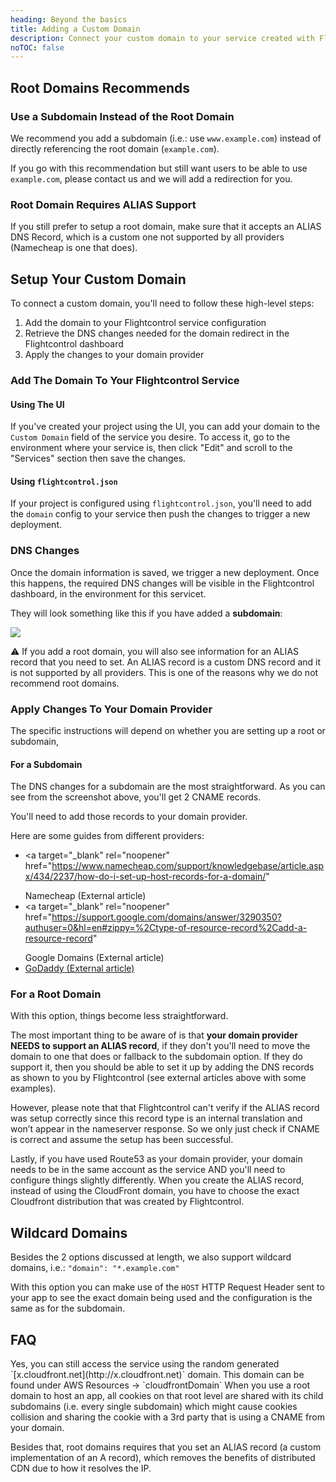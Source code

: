 ```yaml
---
heading: Beyond the basics
title: Adding a Custom Domain
description: Connect your custom domain to your service created with Flightcontrol
noTOC: false
---
```



## Root Domains Recommends

### Use a Subdomain Instead of the Root Domain

We recommend you add a subdomain (i.e.: use `www.example.com`) instead of directly referencing the root domain (`example.com`).

If you go with this recommendation but still want users to be able to use `example.com`, please contact us and we will add a redirection for you.

### Root Domain Requires ALIAS Support

If you still prefer to setup a root domain, make sure that it accepts an ALIAS DNS Record, which is a custom one not supported by all providers (Namecheap is one that does).

## Setup Your Custom Domain

To connect a custom domain, you'll need to follow these high-level steps:

1. Add the domain to your Flightcontrol service configuration
2. Retrieve the DNS changes needed for the domain redirect in the Flightcontrol dashboard
3. Apply the changes to your domain provider

### Add The Domain To Your Flightcontrol Service

#### Using The UI

If you've created your project using the UI, you can add your domain to the `Custom Domain` field of the service you desire.
To access it, go to the environment where your service is, then click "Edit" and scroll to the "Services" section then save the changes.

#### Using `flightcontrol.json`

If your project is configured using `flightcontrol.json`, you'll need to add the `domain` config to your service then push the changes to trigger a new deployment.

### DNS Changes

Once the domain information is saved, we trigger a new deployment. Once this happens, the required DNS changes will be visible in the Flightcontrol dashboard, in the environment for this servicet.

They will look something like this if you have added a **subdomain**:

<Image
  rounded={true}
  border={true}
  src="https://res.cloudinary.com/djp21wtxm/image/upload/v1655165403/i1600x349-REQhW6PMBk1__xncshv.png"
/>

<Note type="warning">
  ⚠️ If you add a root domain, you will also see information for an ALIAS record that you need to
  set. An ALIAS record is a custom DNS record and it is not supported by all providers. This is one
  of the reasons why we do not recommend root domains.
</Note>

### Apply Changes To Your Domain Provider

The specific instructions will depend on whether you are setting up a root or subdomain,

#### For a Subdomain

The DNS changes for a subdomain are the most straightforward. As you can see from the screenshot above, you'll get 2 CNAME records.

You'll need to add those records to your domain provider.

Here are some guides from different providers:

- <a
    target="_blank"
    rel="noopener"
    href="https://www.namecheap.com/support/knowledgebase/article.aspx/434/2237/how-do-i-set-up-host-records-for-a-domain/"
  >
    Namecheap (External article)
  </a>
- <a
    target="_blank"
    rel="noopener"
    href="https://support.google.com/domains/answer/3290350?authuser=0&hl=en#zippy=%2Ctype-of-resource-record%2Cadd-a-resource-record"
  >
    Google Domains (External article)
  </a>
- <a target="_blank" rel="noopener" href="https://ca.godaddy.com/help/add-a-cname-record-19236">
    GoDaddy (External article)
  </a>

### For a Root Domain

With this option, things become less straightforward.

The most important thing to be aware of is that **your domain provider NEEDS to support an ALIAS record**, if they don't you'll need to move the domain to one that does or fallback to the subdomain option.
If they do support it, then you should be able to set it up by adding the DNS records as shown to you by Flightcontrol (see external articles above with some examples).

However, please note that that Flightcontrol can't verify if the ALIAS record was setup correctly since this record type is an internal translation and won’t appear in the nameserver response.
So we only just check if CNAME is correct and assume the setup has been successful.

Lastly, if you have used Route53 as your domain provider, your domain needs to be in the same account as the service AND you'll need to configure things slightly differently.
When you create the ALIAS record, instead of using the CloudFront domain, you have to choose the exact Cloudfront distribution that was created by Flightcontrol.

## Wildcard Domains

Besides the 2 options discussed at length, we also support wildcard domains, i.e.:
`"domain": "*.example.com"`

With this option you can make use of the `HOST` HTTP Request Header sent to your app to see the exact domain being used and the configuration is the same as for the subdomain.

## FAQ

<Collapse title="I have added the domain but still haven't made the DNS changes. Can I still access my service?">
  Yes, you can still access the service using the random generated
  `[x.cloudfront.net](http://x.cloudfront.net)` domain. This domain can be found under AWS Resources
  -> `cloudfrontDomain`
</Collapse>

<Collapse title="Why do you recommend using subdomain instead of root domain?">
  When you use a root domain to host an app, all cookies on that root level are shared with its
  child subdomains (i.e. every single subdomain) which might cause cookies collision and sharing the
  cookie with a 3rd party that is using a CNAME from your domain.

Besides that, root domains requires that you set an ALIAS record (a custom implementation of an A record), which removes the benefits of distributed CDN due to how it resolves the IP.

</Collapse>
